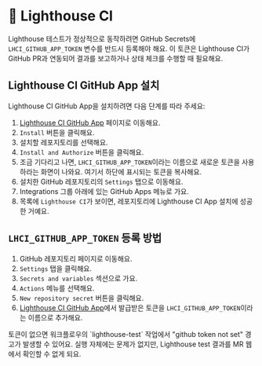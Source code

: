 
# 🗼 Lighthouse CI

Lighthouse 테스트가 정상적으로 동작하려면 GitHub Secrets에 `LHCI_GITHUB_APP_TOKEN` 변수를 반드시 등록해야 해요.
이 토큰은 Lighthouse CI가 GitHub PR과 연동되어 결과를 보고하거나 상태 체크를 수행할 때 필요해요.

## Lighthouse CI GitHub App 설치

Lighthouse CI GitHub App을 설치하려면 다음 단계를 따라 주세요:

1. [Lighthouse CI GitHub App](https://github.com/apps/lighthouse-ci) 페이지로 이동해요.
2. `Install` 버튼을 클릭해요.
3. 설치할 레포지토리를 선택해요.
4. `Install and Authorize` 버튼을 클릭해요.
5. 조금 기다리고 나면, `LHCI_GITHUB_APP_TOKEN`이라는 이름으로 새로운 토큰을 사용하라는 화면이 나와요. 여기서 하단에 표시되는 토큰을 복사해요.
6. 설치한 GitHub 레포지토리의 `Settings` 탭으로 이동해요.
7. Integrations 그룹 아래에 있는 GitHub Apps 메뉴로 가요.
8. 목록에 `Lighthouse CI`가 보이면, 레포지토리에 Lighthouse CI App 설치에 성공한 거예요.

## `LHCI_GITHUB_APP_TOKEN` 등록 방법

1. GitHub 레포지토리 페이지로 이동해요.
2. `Settings` 탭을 클릭해요.
3. `Secrets and variables` 섹션으로 가요.
4. `Actions` 메뉴를 선택해요.
5. `New repository secret` 버튼을 클릭해요.
6. [Lighthouse CI GitHub App](https://github.com/apps/lighthouse-ci)에서 발급받은 토큰을 `LHCI_GITHUB_APP_TOKEN`이라는 이름으로 추가해요.

<Callout type="warning">
  토큰이 없으면 워크플로우의 `lighthouse-test` 작업에서 "github token not set" 경고가 발생할 수 있어요.
  실행 자체에는 문제가 없지만, Lighthouse test 결과를 MR 웹에서 확인할 수 없게 되요.
</Callout>
